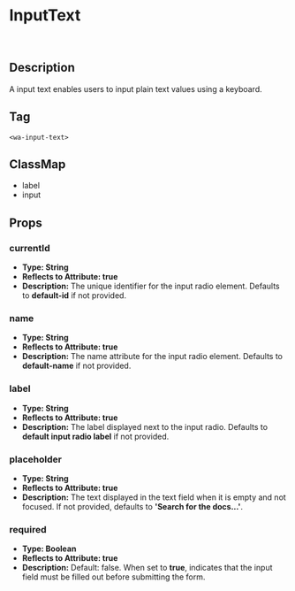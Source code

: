 

<Meta title="Atoms/InputText" of={InputTextStories} />

# InputText
&nbsp;
<Story />
&nbsp;

## Description

A input text enables users to input plain text values using a keyboard.

## Tag

`<wa-input-text>`

## ClassMap
- label
- input

## Props 

### currentId

- **Type: String**
- **Reflects to Attribute: true**
- **Description:** The unique identifier for the input radio element. Defaults to **default-id** if not provided.

### name

- **Type: String**
- **Reflects to Attribute: true**
- **Description:** The name attribute for the input radio element. Defaults to **default-name** if not provided.

### label

- **Type: String**
- **Reflects to Attribute: true**
- **Description:** The label displayed next to the input radio. Defaults to **default input radio label** if not provided.

### placeholder

- **Type: String**
- **Reflects to Attribute: true**
- **Description:** The text displayed in the text field when it is empty and not focused. If not provided, defaults to **'Search for the docs...'**.

### required

- **Type: Boolean**
- **Reflects to Attribute: true**
- **Description:** Default: false. When set to **true**, indicates that the input field must be filled out before submitting the form.





